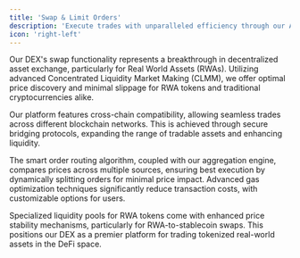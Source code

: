 ```yaml
---
title: 'Swap & Limit Orders'
description: 'Execute trades with unparalleled efficiency through our AMM, optimized routing, and aggregation capabilities.'
icon: 'right-left'
---
```


Our DEX's swap functionality represents a breakthrough in decentralized asset exchange, particularly for Real World Assets (RWAs). Utilizing advanced Concentrated Liquidity Market Making (CLMM), we offer optimal price discovery and minimal slippage for RWA tokens and traditional cryptocurrencies alike.

Our platform features cross-chain compatibility, allowing seamless trades across different blockchain networks. This is achieved through secure bridging protocols, expanding the range of tradable assets and enhancing liquidity.

The smart order routing algorithm, coupled with our aggregation engine, compares prices across multiple sources, ensuring best execution by dynamically splitting orders for minimal price impact. Advanced gas optimization techniques significantly reduce transaction costs, with customizable options for users.

Specialized liquidity pools for RWA tokens come with enhanced price stability mechanisms, particularly for RWA-to-stablecoin swaps. This positions our DEX as a premier platform for trading tokenized real-world assets in the DeFi space.
